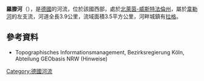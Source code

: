 {{Onesource|time=2020-08-13T05:01:22+00:00}}
{{Coord|51|58|20|N|8|48|12|E|display=title}}
<!-- 檔案不存在 [[Image:Rothenbach_Werre.jpg|right]] -->
'''羅滕河'''（{{lang-de|Rothenbach}}），是[[德國|德國]]的河流，位於該國西部，處於[[北萊茵-威斯特法倫州|北萊茵-威斯特法倫州]]，屬於[[韦勒河_(威悉河支流)|韋勒河]]的左支流，河道全長3.9公里，流域面積3.5平方公里，河畔城鎮有[[拉格_(北萊茵-威斯特法倫州)|拉格]]。

==參考資料==
* Topographisches Informationsmanagement, Bezirksregierung Köln, Abteilung GEObasis NRW (Hinweise)

{{Germany-geo-stub}}
[[Category:德國河流|Category:德國河流]]